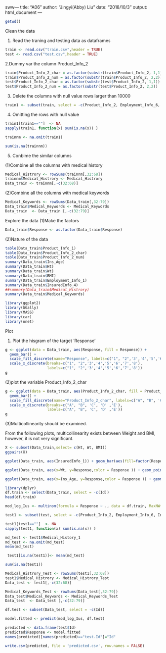 sww---
title: "A06"
author: "Jingyi(Abby) Liu"
date: "2018/10/3"
output: html_document
---

```r
getwd()
```
Clean the data

1. Read the traning and testing data as dataframes
```r
train <- read.csv("train.csv",header = TRUE)
test <- read.csv("test.csv",header = TRUE)
```
2.Dummy var the column Product_Info_2
```r
train$Product_Info_2_char = as.factor(substr(train$Product_Info_2, 1,1))
train$Product_Info_2_num = as.factor(substr(train$Product_Info_2, 2,2))
test$Product_Info_2_char = as.factor(substr(test$Product_Info_2, 1,1))
test$Product_Info_2_num = as.factor(substr(test$Product_Info_2, 2,2))
```


3. Delete the columns with null value rows larger than 10000
```r
train1 <- subset(train, select = -c(Product_Info_2, Employment_Info_6, Insurance_History_5, Family_Hist_2,Family_Hist_3,Family_Hist_4,Family_Hist_5,  Medical_History_10, Medical_History_15, Medical_History_24, Medical_History_32) )
```
4. Omitting the rows with null value
```r
train1[train1==""]  <- NA    
sapply(train1, function(x) sum(is.na(x)) )
```

```r
trainnm <- na.omit(train1)
```
```r
sum(is.na(trainnm))
```


5. Conbime the similar columns

(1)Combine all the columns with medical history
```r
Medical_Histrory <- rowSums(trainnm[,32:68])
trainnm$Medical_Histrory <- Medical_Histrory
Data_train <- trainnm[,-c(32:68)]

```
(2)Combine all the columns with medical keywords
```r
Medical_Keywords <- rowSums(Data_train[,32:79])
Data_train$Medical_Keywords <- Medical_Keywords
Data_train  <- Data_train [,-c(32:79)]
```

Explore the data
(1)Make the factors
```r
Data_train$Response <- as.factor(Data_train$Response)
```



(2)Nature of the data
```r
table(Data_train$Product_Info_1)
table(Data_train$Product_Info_2_char)
table(Data_train$Product_Info_2_num)
summary(Data_train$Ins_Age)
summary(Data_train$Ht)
summary(Data_train$Wt)
summary(Data_train$BMI)
summary(Data_train$Employment_Info_1)
summary(Data_train$InsuredInfo_4)
##summary(Data_train$Medical_Histrory)
summary(Data_train$Medical_Keywords)

```




```r
library(ggplot2)
library(GGally)
library(MASS)
library(car)
library(nnet)
```
Plot

(1) Plot the hisgram of the target 'Response'
```r
g <- ggplot(data = Data_train, aes(Response, fill = Response)) +
  geom_bar() +
  scale_fill_discrete(name="Response", labels=c("1", "2",'3','4','5','6','7','8')) +
  scale_x_discrete(breaks=c("1", "2",'3','4','5','6','7','8'),
                   labels=c("1", "2",'3','4','5','6','7','8'))
g
```
(2)plot the variable Product_Info_2_char
```r
g <- ggplot(data = Data_train, aes(Product_Info_2_char, fill = Product_Info_2_char)) +
  geom_bar() +
  scale_fill_discrete(name="Product_Info_2_char", labels=c("A", "B", 'C', 'D' ,'E')) +
  scale_x_discrete(breaks=c("A", "B", 'C', 'D' ,'E'),
                   labels=c("A", "B", 'C', 'D' ,'E'))
g
```

(3)Multicollinearity should be examined. 

From the following plots, multicollinearity exists between Weight and BMI, however, it is not very significant. 
```r
X <- subset(Data_train,select= c(Ht, Wt, BMI)) 
ggpairs(X)
```



```r
ggplot(Data_train, aes(InsuredInfo_1)) + geom_bar(aes(fill=factor(Response)))
```

```r
ggplot(Data_train, aes(x=Wt, y=Response,color = Response )) + geom_point(size=3,shape=21)
```

```r
ggplot(Data_train, aes(x=Ins_Age, y=Response,color = Response )) + geom_point(size=3,shape=21)
```

```r
library(dplyr)
df.train <- select(Data_train, select = -c(Id))
head(df.train)
```

```r
mod_log_Ius <- multinom(formula = Response ~ ., data = df.train, MaxNWts = 7000)
```

```r
test1 <- subset(test, select = -c(Product_Info_2, Employment_Info_6, Insurance_History_5, Family_Hist_2,Family_Hist_3,Family_Hist_4,Family_Hist_5,  Medical_History_10, Medical_History_15, Medical_History_24, Medical_History_32) )
```

```r
test1[test1==""]  <- NA    
sapply(test1, function(x) sum(is.na(x)) )
```
```r
md_test <- test1$Medical_History_1
md_test <- na.omit(md_test)
mean(md_test)
```
```r
 test1[is.na(test1)]<- mean(md_test)
```

```r
sum(is.na(test1))
```
```r
Medical_Histrory_Test <- rowSums(test1[,32:68])
test1$Medical_Histrory <- Medical_Histrory_Test
Data_test <- test1[,-c(32:68)]
```

```r
Medical_Keywords_Test <- rowSums(Data_test[,32:79])
Data_test$Medical_Keywords <- Medical_Keywords_Test
Data_test  <- Data_test [,-c(32:79)]
```


```r
df.test <- subset(Data_test, select = -c(Id))
```


```r
model.fitted <- predict(mod_log_Ius, df.test)
```

```r
predicted <- data.frame(test$Id)
predicted$Response <- model.fitted
names(predicted)[names(predicted)=="test.Id"]="Id"
```

```r
write.csv(predicted, file = 'predicted.csv', row.names = FALSE)
```


